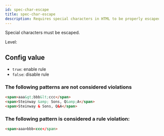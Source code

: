 ```yaml
---
id: spec-char-escape
title: spec-char-escape
description: Requires special characters in HTML to be properly escaped to prevent rendering issues.
---
```



Special characters must be escaped.

Level: <Badge text="Error" variant="danger" />

## Config value

- `true`: enable rule
- `false`: disable rule

### The following patterns are **not** considered violations

```html
<span>aaa&gt;bbb&lt;ccc</span>
<span>Steinway &amp; Sons, Q&amp;A</span>
<span>Steinway & Sons, Q&A</span>
```

### The following pattern is considered a rule violation:

```html
<span>aaa>bbb<ccc</span>
```
